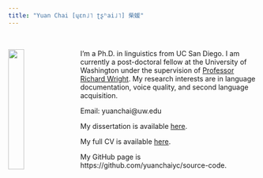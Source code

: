 ```yaml
---
title: "Yuan Chai [ɥɛn˩˥ ʈʂʰai˩˥] 柴媛"
---
```

\  
\  

<img src="image/photo_yuanchai.jpg" style="width:25%; margin-right: 20px" align="left">


I'm a Ph.D. in linguistics from UC San Diego. I am currently a post-doctoral fellow at the University of Washington under the supervision of [Professor Richard Wright](https://linguistics.washington.edu/people/richard-wright). My research interests are in language documentation, voice quality, and second language acquisition. 

Email: yuanchai@uw.edu

My dissertation is available [here](https://www.proquest.com/dissertations-theses/phonetics-phonology-checked-phonation-syllables/docview/2714115642/se-2?accountid=14784).

My full CV is available [here](file/CV_yuanchai.pdf).

My GitHub page is https://github.com/yuanchaiyc/source-code.